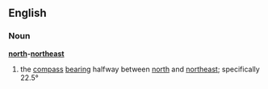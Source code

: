 == English ==
=== Noun ===
'''[[north]]-[[northeast]]'''
# the [[compass]] [[bearing]] halfway between [[north]] and [[northeast]]; specifically 22.5°
